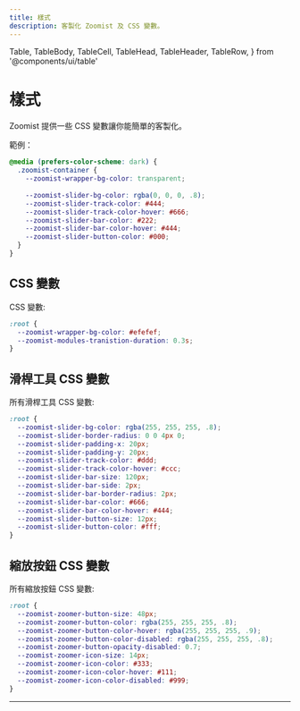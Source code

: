 ```yaml
---
title: 樣式
description: 客製化 Zoomist 及 CSS 變數。
---
```

  Table,
  TableBody,
  TableCell,
  TableHead,
  TableHeader,
  TableRow,
} from '@components/ui/table'

# 樣式

Zoomist 提供一些 CSS 變數讓你能簡單的客製化。

範例：

```css
@media (prefers-color-scheme: dark) {
  .zoomist-container {
    --zoomist-wrapper-bg-color: transparent;
  
    --zoomist-slider-bg-color: rgba(0, 0, 0, .8);
    --zoomist-slider-track-color: #444;
    --zoomist-slider-track-color-hover: #666;
    --zoomist-slider-bar-color: #222;
    --zoomist-slider-bar-color-hover: #444;
    --zoomist-slider-button-color: #000;
  }
}
```

## CSS 變數

CSS 變數:

```css
:root {
  --zoomist-wrapper-bg-color: #efefef;
  --zoomist-modules-tranistion-duration: 0.3s;
}
```

## 滑桿工具 CSS 變數

所有滑桿工具 CSS 變數:

```css
:root {
  --zoomist-slider-bg-color: rgba(255, 255, 255, .8);
  --zoomist-slider-border-radius: 0 0 4px 0;
  --zoomist-slider-padding-x: 20px;
  --zoomist-slider-padding-y: 20px;
  --zoomist-slider-track-color: #ddd;
  --zoomist-slider-track-color-hover: #ccc;
  --zoomist-slider-bar-size: 120px;
  --zoomist-slider-bar-side: 2px;
  --zoomist-slider-bar-border-radius: 2px;
  --zoomist-slider-bar-color: #666;
  --zoomist-slider-bar-color-hover: #444;
  --zoomist-slider-button-size: 12px;
  --zoomist-slider-button-color: #fff;
}
```

## 縮放按鈕 CSS 變數

所有縮放按鈕 CSS 變數:

```css
:root {
  --zoomist-zoomer-button-size: 48px;
  --zoomist-zoomer-button-color: rgba(255, 255, 255, .8);
  --zoomist-zoomer-button-color-hover: rgba(255, 255, 255, .9);
  --zoomist-zoomer-button-color-disabled: rgba(255, 255, 255, .8);
  --zoomist-zoomer-button-opacity-disabled: 0.7;
  --zoomist-zoomer-icon-size: 14px;
  --zoomist-zoomer-icon-color: #333;
  --zoomist-zoomer-icon-color-hover: #111;
  --zoomist-zoomer-icon-color-disabled: #999;
}
```

---
